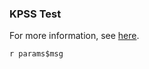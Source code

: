 ### KPSS Test

For more information, see [here](https://rileywheadon.github.io/ffa-docs/eda-trend-ams-mean/#kpss-test).

`r params$msg`


